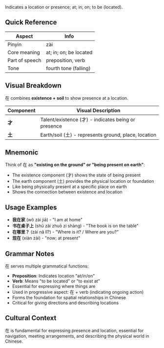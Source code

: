 Indicates a location or presence; at; in; on; to be (located).

## Quick Reference

| Aspect         | Info                   |
| -------------- | ---------------------- |
| Pinyin         | zài                    |
| Core meaning   | at; in; on; be located |
| Part of speech | preposition, verb      |
| Tone           | fourth tone (falling)  |

## Visual Breakdown

在 combines **existence + soil** to show presence at a location.

| Component | Visual Description                                   |
| --------- | ---------------------------------------------------- |
| **才**    | Talent/existence (才) - indicates being or presence  |
| **土**    | Earth/soil (土) - represents ground, place, location |

## Mnemonic

Think of 在 as **"existing on the ground" or "being present on earth"**:

- The existence component (才) shows the state of being present
- The earth component (土) provides the physical location or foundation
- Like being physically present at a specific place on earth
- Shows the connection between existence and location

## Usage Examples

- **我在家** (wǒ zài jiā) - "I am at home"
- **书在桌子上** (shū zài zhuō zi shàng) - "The book is on the table"
- **在哪里？** (zài nǎ lǐ?) - "Where is it? / Where are you?"
- **现在** (xiàn zài) - "now; at present"

## Grammar Notes

在 serves multiple grammatical functions:

- **Preposition**: Indicates location "at/in/on"
- **Verb**: Means "to be located" or "to exist at"
- Essential for expressing where things are
- Used in progressive aspect: 在 + verb (indicating ongoing action)
- Forms the foundation for spatial relationships in Chinese
- Critical for giving directions and describing locations

## Cultural Context

在 is fundamental for expressing presence and location, essential for navigation, meeting
arrangements, and describing the physical world in Chinese.
